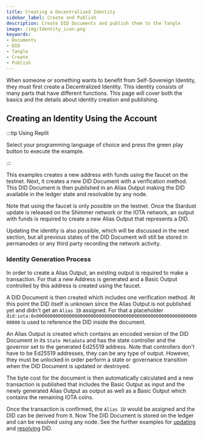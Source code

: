 ```yaml
---
title: Creating a Decentralized Identity
sidebar_label: Create and Publish
description: Create DID Documents and publish them to the Tangle
image: /img/Identity_icon.png
keywords:
- Documents
- DID
- Tangle
- Create
- Publish
---
```



When someone or something wants to benefit from Self-Sovereign Identity, they must first create a Decentralized Identity. This identity consists of many parts that have different functions. This page will cover both the basics and the details about identity creation and publishing.


## Creating an Identity Using the Account

:::tip Using Replit

Select your programming language of choice and press the green play button to execute the example.

:::

<CodeSnippet
    nodeReplitLink="https://repl.it/@IOTAFoundation/Create-DID-07?lite=true"
    rustContent={createDidRustExample}
    nodeGithubLink = "https://github.com/iotaledger/identity.rs/blob/dev/bindings/wasm/examples-account/src/create_did.ts"
    rustGithubLink = "https://github.com/iotaledger/identity.rs/blob/dev/examples/0_basic/0_create_did.rs"
/>

This examples creates a new address with funds using the faucet on the testnet. Next, it creates a new DID Document with a verification method. This DID Document is then published in an Alias Output making the DID available in the ledger state and resolvable by any node.

Note that using the faucet is only possible on the testnet. Once the Stardust update is released on the Shimmer network or the IOTA network, an output with funds is required to create a new Alias Output that represents a DID.

Updating the identity is also possible, which will be discussed in the next section, but all previous states of the DID Document will still be stored in permanodes or any third party recording the network activity.


### Identity Generation Process

In order to create a Alias Output, an existing output is required to make a transaction. For that a new Address is generated and a Basic Output controlled by this address is created using the faucet.

A DID Document is then created which includes one verification method. At this point the DID itself is unknown since the Alias Output is not published yet and didn't get an `Alias ID` assigned. For that a placeholder `did:iota:0x0000000000000000000000000000000000000000000000000000000000000000` is used to reference the DID inside the document.

An Alias Output is created which contains an encoded version of the DID Document in its `State Metadata` and has the state controller and the governor set to the generated Ed25519 address. Note that controllers don't have to be Ed25519 addresses, they can be any type of output. However, they must be unlocked in order perform a state or governance transition when the DID Document is updated or destroyed.

The byte cost for the document is then automatically calculated and a new transaction is published that includes the Basic Output as input and the newly generated Alias Output as output as well as a Basic Output which contains the remaining IOTA coins.

Once the transaction is confirmed, the `Alias ID` would be assigned and the DID can be derived from it. Now The DID Document is stored on the ledger and can be resolved using any node. See the further examples for [updating](./update) and [resolving](./resolve) DID.
